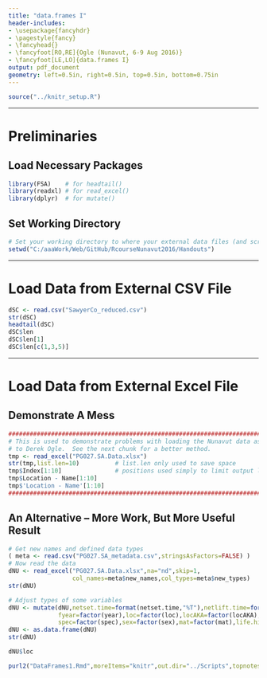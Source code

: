 ```yaml
---
title: "data.frames I"
header-includes:
- \usepackage{fancyhdr}
- \pagestyle{fancy}
- \fancyhead{}
- \fancyfoot[RO,RE]{Ogle (Nunavut, 6-9 Aug 2016)}
- \fancyfoot[LE,LO]{data.frames I}
output: pdf_document
geometry: left=0.5in, right=0.5in, top=0.5in, bottom=0.75in
---
```


```r
source("../knitr_setup.R")
```

----

\vspace{-30pt}
# Preliminaries
\vspace{-12pt}
## Load Necessary Packages
\vspace{-12pt}
```r
library(FSA)    # for headtail()
library(readxl) # for read_excel()
library(dplyr)  # for mutate()
```


\vspace{-16pt}
## Set Working Directory
\vspace{-12pt}
```r
# Set your working directory to where your external data files (and scripts) are located.
setwd("C:/aaaWork/Web/GitHub/RcourseNunavut2016/Handouts")
```
\vspace{-18pt}

----

\vspace{-24pt}
# Load Data from External CSV File
\vspace{-18pt}
```r
dSC <- read.csv("SawyerCo_reduced.csv")
str(dSC)
headtail(dSC)
dSC$len
dSC$len[1]
dSC$len[c(1,3,5)]
```

\vspace{-24pt}

----

# Load Data from External Excel File
## Demonstrate A Mess
```r
################################################################################
# This is used to demonstrate problems with loading the Nunavut data as given
# to Derek Ogle.  See the next chunk for a better method.
tmp <- read_excel("PG027.SA.Data.xlsx")
str(tmp,list.len=10)          # list.len only used to save space
tmp$Index[1:10]               # positions used simply to limit output length
tmp$Location - Name[1:10]
tmp$'Location - Name'[1:10]
################################################################################
```

\newpage
## An Alternative -- More Work, But More Useful Result
\vspace{-12pt}
```r
# Get new names and defined data types
( meta <- read.csv("PG027.SA_metadata.csv",stringsAsFactors=FALSE) )
# Now read the data
dNU <- read_excel("PG027.SA.Data.xlsx",na="nd",skip=1,
                  col_names=meta$new_names,col_types=meta$new_types)
str(dNU)
```
```r
# Adjust types of some variables
dNU <- mutate(dNU,netset.time=format(netset.time,"%T"),netlift.time=format(netlift.time,"%T"),
              fyear=factor(year),loc=factor(loc),locAKA=factor(locAKA),water.type=factor(water.type),
              spec=factor(spec),sex=factor(sex),mat=factor(mat),life.hist=factor(life.hist))
dNU <- as.data.frame(dNU)
str(dNU)
```
```r
dNU$loc
```


```r
purl2("DataFrames1.Rmd",moreItems="knitr",out.dir="../Scripts",topnotes="Nunavut 6-9-Aug-16")
```
